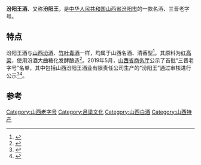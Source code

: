 {{中国非物质文化遗产
| 级别 = 省
|名称 = 汾阳王酒酿制技艺
|子项 = 
|图片 =
|申报地区或单位 = [[汾阳市|汾阳市]]
|序号 = 83
|编号项目 =Ⅷ—15
|登录时间 = 2007年
|备注 = 第一批省级非遗项目
|分类 = 传统技艺
|省区市 =山西省
}}
'''汾阳王酒'''、又称'''汾阳王'''，是[[中华人民共和国|中华人民共和国]][[山西省|山西省]][[汾阳市|汾阳市]]的一款名酒、三晋老字号。

== 特点 ==
汾阳王酒与[[山西汾酒|山西汾酒]]、[[竹叶青酒|竹叶青酒]]一样，均属于山西名酒、清香型<ref>{{Cite book|title=中华美好山川|last=朱南靖编著|first=|publisher=长春：[[吉林出版集团|吉林出版集团]]有限责任公司|year=2013.01|isbn=978-7-5534-1394-5|location=|pages=109}}</ref>。其原料为[[红高粱|红高粱]]，使用汾酒大曲糖化发酵酿造<ref>{{Cite book|title=山西农业名产荟萃|last=薛荣哲主编|first=|publisher=太原：[[山西高校联合出版社|山西高校联合出版社]]|year=1995.09|isbn=7-81032-823-9|location=|pages=52}}</ref>。2019年5月，[[山西省商务厅|山西省商务厅]]公示了首批“三晋老字号”名单，其中包括山西汾阳王酒业有限责任公司生产的“汾阳王”通过审核进行公示<ref>{{Cite web|title=山西公示首批“三晋老字号”名单 是你熟悉的吗？|url=https://www.thepaper.cn/newsDetail_forward_3557552|accessdate=2019-08-06|work=[[澎湃新闻|澎湃新闻]]|archive-date=2019-08-06|archive-url=https://web.archive.org/web/20190806043420/https://www.thepaper.cn/newsDetail_forward_3557552|dead-url=no}}</ref><ref>{{Cite web|title=山西省公示首批三晋老字号名单--山西频道|url=http://sx.people.com.cn/n2/2019/0530/c189130-32992102.html|accessdate=2019-08-06|work=[[人民网|人民网]]|archive-date=2019-08-06|archive-url=https://web.archive.org/web/20190806043421/http://sx.people.com.cn/n2/2019/0530/c189130-32992102.html|dead-url=no}}</ref>。

==参考==
{{reflist}}

[[Category:山西老字号|Category:山西老字号]]
[[Category:吕梁文化|Category:吕梁文化]]
[[Category:山西白酒|Category:山西白酒]]
[[Category:山西特产|Category:山西特产]]